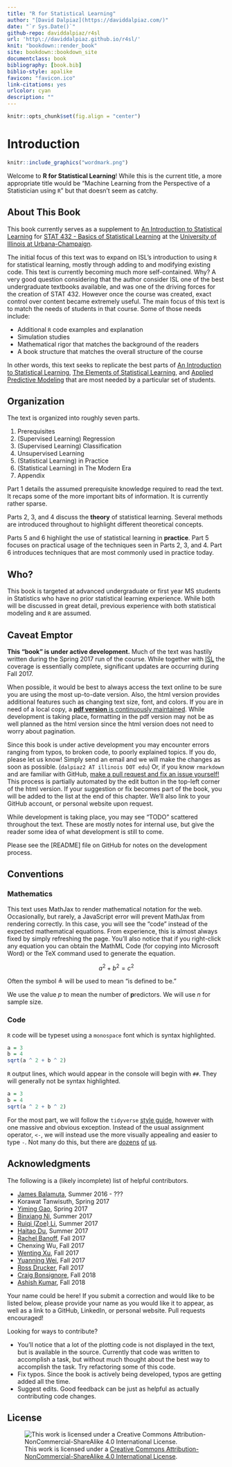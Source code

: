 ```yaml
--- 
title: "R for Statistical Learning"
author: "[David Dalpiaz](https://daviddalpiaz.com/)"
date: "`r Sys.Date()`"
github-repo: daviddalpiaz/r4sl
url: 'http\://daviddalpiaz.github.io/r4sl/'
knit: "bookdown::render_book"
site: bookdown::bookdown_site
documentclass: book
bibliography: [book.bib]
biblio-style: apalike
favicon: "favicon.ico"
link-citations: yes
urlcolor: cyan
description: ""
---
```


```r
knitr::opts_chunk$set(fig.align = "center")
```

# Introduction {-}

```r
knitr::include_graphics("wordmark.png")
```

Welcome to **R for Statistical Learning**! While this is the current title, a more appropriate title would be "Machine Learning from the Perspective of a Statistician using `R`" but that doesn't seem as catchy.

## About This Book {-}

This book currently serves as a supplement to [An Introduction to Statistical Learning](http://www-bcf.usc.edu/~gareth/ISL/) for [STAT 432 - Basics of Statistical Learning](https://go.illinois.edu/stat430) at the [University of Illinois at Urbana-Champaign](http://illinois.edu/).

The initial focus of this text was to expand on ISL's introduction to using `R` for statistical learning, mostly through adding to and modifying existing code. This text is currently becoming much more self-contained. Why? A very good question considering that the author consider ISL one of the best undergraduate textbooks available, and was one of the driving forces for the creation of STAT 432. However once the course was created, exact control over content became extremely useful. The main focus of this text is to match the needs of students in that course. Some of those needs include:

- Additional `R` code examples and explanation
- Simulation studies
- Mathematical rigor that matches the background of the readers
- A book structure that matches the overall structure of the course

In other words, this text seeks to replicate the best parts of [An Introduction to Statistical Learning](http://www-bcf.usc.edu/~gareth/ISL/), [The Elements of 
Statistical Learning](https://web.stanford.edu/~hastie/ElemStatLearn/), and [Applied Predictive Modeling](http://appliedpredictivemodeling.com/) that are most needed by a particular set of students.

## Organization {-}

The text is organized into roughly seven parts.

1. Prerequisites
2. (Supervised Learning) Regression
3. (Supervised Learning) Classification
4. Unsupervised Learning
5. (Statistical Learning) in Practice
6. (Statistical Learning) in The Modern Era
7. Appendix

Part 1 details the assumed prerequisite knowledge required to read the text. It recaps some of the more important bits of information. It is currently rather sparse.

Parts 2, 3, and 4 discuss the **theory** of statistical learning. Several methods are introduced throughout to highlight different theoretical concepts.

Parts 5 and 6 highlight the use of statistical learning in **practice**. Part 5 focuses on practical usage of the techniques seen in Parts 2, 3, and 4. Part 6 introduces techniques that are most commonly used in practice today.

## Who? {-}

This book is targeted at advanced undergraduate or first year MS students in Statistics who have no prior statistical learning experience. While both will be discussed in great detail, previous experience with both statistical modeling and `R` are assumed.

## Caveat Emptor {-}

**This "book" is under active development.** Much of the text was hastily written during the Spring 2017 run of the course. While together with [ISL](http://www-bcf.usc.edu/~gareth/ISL/) the coverage is essentially complete, significant updates are occurring during Fall 2017.

When possible, it would be best to always access the text online to be sure you are using the most up-to-date version. Also, the html version provides additional features such as changing text size, font, and colors. If you are in need of a local copy, a [**pdf version** is continuously maintained](http://daviddalpiaz.github.io/r4sl/r4sl.pdf). While development is taking place, formatting in the pdf version may not be as well planned as the html version since the html version does not need to worry about pagination.

Since this book is under active development you may encounter errors ranging from typos, to broken code, to poorly explained topics. If you do, please let us know! Simply send an email and we will make the changes as soon as possible. (`dalpiaz2 AT illinois DOT edu`) Or, if you know `rmarkdown` and are familiar with GitHub, [make a pull request and fix an issue yourself!](https://github.com/daviddalpiaz/r4sl) This process is partially automated by the edit button in the top-left corner of the html version. If your suggestion or fix becomes part of the book, you will be added to the list at the end of this chapter. We'll also link to your GitHub account, or personal website upon request.

While development is taking place, you may see "TODO" scattered throughout the text. These are mostly notes for internal use, but give the reader some idea of what development is still to come.

Please see the [README] file on GitHub for notes on the development process.

## Conventions {-}

### Mathematics

This text uses MathJax to render mathematical notation for the web. Occasionally, but rarely, a JavaScript error will prevent MathJax from rendering correctly. In this case, you will see the "code" instead of the expected mathematical equations. From experience, this is almost always fixed by simply refreshing the page. You'll also notice that if you right-click any equation you can obtain the MathML Code (for copying into Microsoft Word) or the TeX command used to generate the equation.

$$
a^2 + b^2 = c^2
$$

Often the symbol $\triangleq$ will be used to mean "is defined to be."

We use the value $p$ to mean the number of **p**redictors. We will use $n$ for sample size.

### Code

`R` code will be typeset using a `monospace` font which is syntax highlighted.

```r
a = 3
b = 4
sqrt(a ^ 2 + b ^ 2)
```

`R` output lines, which would appear in the console will begin with `##`. They will generally not be syntax highlighted.

```r
a = 3
b = 4
sqrt(a ^ 2 + b ^ 2)
```

For the most part, we will follow the `tidyverse` [style guide](https://style.tidyverse.org/), however with one massive and obvious exception. Instead of the usual assignment operator, `<-`, we will instead use the more visually appealing and easier to type `-`. Not many do this, but there are [dozens](https://github.com/coatless/errorist) [of](https://github.com/yihui/knitr) [us](https://github.com/csgillespie/efficientR).

## Acknowledgments {-}

The following is a (likely incomplete) list of helpful contributors.

- [James Balamuta](http://www.thecoatlessprofessor.com/), Summer 2016 - ??? 
- Korawat Tanwisuth, Spring 2017
- [Yiming Gao](https://www.linkedin.com/in/yiming-gao), Spring 2017
- [Binxiang Ni](https://github.com/binxiangni), Summer 2017
- [Ruiqi (Zoe) Li](https://github.com/ruiqili2), Summer 2017
- [Haitao Du](https://www.linkedin.com/in/haitao-du-32a28220/), Summer 2017
- [Rachel Banoff](https://www.linkedin.com/in/rachelbanoff/%E2%80%8B), Fall 2017
- Chenxing Wu, Fall 2017
- [Wenting Xu](https://www.linkedin.com/in/wenting-xu-16b548117/), Fall 2017
- [Yuanning Wei](https://www.linkedin.com/in/yuanning-wei-79b9a4138/), Fall 2017
- [Ross Drucker](https://www.linkedin.com/in/ross-drucker/), Fall 2017
- [Craig Bonsignore](https://github.com/cbonsig), Fall 2018
- [Ashish Kumar](https://github.com/ak-org), Fall 2018

Your name could be here! If you submit a correction and would like to be listed below, please provide your name as you would like it to appear, as well as a link to a GitHub, LinkedIn, or personal website. Pull requests encouraged!

Looking for ways to contribute? 

- You'll notice that a lot of the plotting code is not displayed in the text, but is available in the source. Currently that code was written to accomplish a task, but without much thought about the best way to accomplish the task. Try refactoring some of this code.
- Fix typos. Since the book is actively being developed, typos are getting added all the time.
- Suggest edits. Good feedback can be just as helpful as actually contributing code changes.

## License {-}

![This work is licensed under a [Creative Commons Attribution-NonCommercial-ShareAlike 4.0 International License](http://creativecommons.org/licenses/by-nc-sa/4.0/).](images/cc.png)

